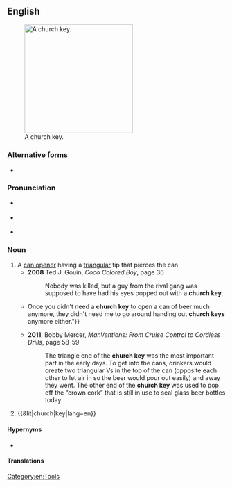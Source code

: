 {{also|churchkey}}

==English==
{{was wotd|2011|December|4}}
{{wikipedia}}
[[Image:Churchkey01.jpg|thumb|250px|A church key.]]

===Alternative forms===
* {{l|en|churchkey}}

===Pronunciation===
* {{a|UK}} {{IPA|/ˈtʃəːtʃ.ki/|lang=en}}
* {{a|US}} {{IPA|/ˈtʃɝtʃ.ki/|lang=en}}
* {{audio|en-au-church key.ogg|Audio (AU)|lang=en}}

===Noun===
{{en-noun}}

# A [[can opener]] having a [[triangular]] tip that pierces the can.
#* '''2008''' Ted J. Gouin, ''Coco Colored Boy'', page 36
#*: Nobody was killed, but a guy from the rival gang was supposed to have had his eyes popped out with a '''church key'''.
#* {{quote-text|lang=en|year=2009|author=Jim Lehrer|title=Eureka: A Novel|page=81|passage="{{...}}Once you didn't need a '''church key''' to open a can of beer much anymore, they didn't need me to go around handing out '''church keys''' anymore either."}}
#* '''2011''', Bobby Mercer, ''ManVentions: From Cruise Control to Cordless Drills'', page 58-59
#*: The triangle end of the '''church key''' was the most important part in the early days. To get into the cans, drinkers would create two triangular Vs in the top of the can (opposite each other to let air in so the beer would pour out easily) and away they went. The other end of the '''church key''' was used to pop off the “crown cork” that is still in use to seal glass beer bottles today.
# {{&lit|church|key|lang=en}}

====Hypernyms====
* {{l|en|can opener}}

====Translations====
{{trans-top|can opener having a triangular tip that pierces the can}}
{{trans-mid}}
{{trans-bottom}}

[[Category:en:Tools]]